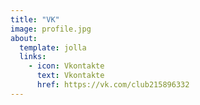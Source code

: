 ---
title: "VK"
image: profile.jpg
about:
  template: jolla
  links: 
    - icon: Vkontakte
      text: Vkontakte 
      href: https://vk.com/club215896332
---


